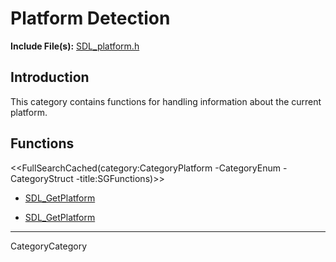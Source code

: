 
= Platform Detection =

'''Include File(s):'''  [http://hg.libsdl.org/SDL/file/default/include/SDL_platform.h SDL_platform.h]


== Introduction ==
This category contains functions for handling information about the current platform. 


<!-- #Remove this line and the ## below to use this markup if it becomes relevant to this category -->
<!-- #== Enumerations == -->
<!-- #<<FullSearchCached(category:CategoryEnum CategoryPlatform -title:SGEnumerations)>> -->

<!-- #== Structures == -->
<!-- #<<FullSearchCached(category:CategoryStruct CategoryPlatform -title:SGStructures)>> -->

== Functions ==
<<FullSearchCached(category:CategoryPlatform -CategoryEnum -CategoryStruct -title:SGFunctions)>>

<!-- BEGIN CATEGORY LIST -->
* [[SDL_GetPlatform]]
<!-- END CATEGORY LIST -->
<!-- BEGIN CATEGORY LIST -->
* [[SDL_GetPlatform]]
<!-- END CATEGORY LIST -->
----
CategoryCategory

